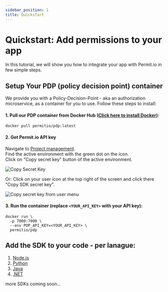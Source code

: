 ```yaml
---
sidebar_position: 1
title: Quickstart
---
```


# Quickstart: Add permissions to your app

In this tutorial, we will show you how to integrate your app with Permit.io in few simple steps.

## Setup Your PDP (policy decision point) container

We provide you with a Policy-Decision-Point - aka an authorization microservice, as a container for you to use.
Follow these steps to install:

#### 1. Pull our PDP container from Docker Hub ([Click here to install Docker](https://docs.docker.com/get-docker/])):

```
docker pull permitio/pdp:latest
```

#### 2. Get Permit.io API key

Navigate to [Project management](https://app.permit.io/project-management).  
Find the active environment with the green dot on the icon.  
Click on "Copy secret key" button of the active environment.

![Copy Secret Key](/img/oz_copy_secret_key.png)

Or:
Click on your user icon at the top right of the screen and click there "Copy SDK secret key".

![Copy secret key from user menu](/img/oz_copy_secret_key_2.png)

#### 3. Run the container (replace `<YOUR_API_KEY>` with your API key):

```
docker run \
  -p 7000:7000 \
  --env PDP_API_KEY=<YOUR_API_KEY> \
  permitio/pdp

```

## Add the SDK to your code - per lanague:

1. [Node.js](/reference/SDKs/nodejs)
2. [Python](/reference/SDKs/python)
3. [Java](/reference/SDKs/java)
4. [.NET](/reference/SDKs/Dotnet/intro)

more SDKs coming soon...
